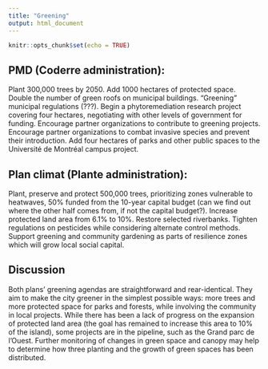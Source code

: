 ```yaml
---
title: "Greening"
output: html_document
---
```


```r
knitr::opts_chunk$set(echo = TRUE)
```

## PMD (Coderre administration): 

Plant 300,000 trees by 2050. Add 1000 hectares of protected space. Double the number of green roofs on municipal buildings. “Greening” municipal regulations (???). Begin a phytoremediation research project covering four hectares, negotiating with other levels of government for funding. Encourage partner organizations to contribute to greening projects. Encourage partner organizations to combat invasive species and prevent their introduction.  Add four hectares of parks and other public spaces to the Université de Montréal campus project.

## Plan climat (Plante administration): 

Plant, preserve and protect 500,000 trees, prioritizing zones vulnerable to heatwaves, 50% funded from the 10-year capital budget (can we find out where the other half comes from, if not the capital budget?). Increase protected land area from 6.1% to 10%. Restore selected riverbanks. Tighten regulations on pesticides while considering alternate control methods. Support greening and community gardening as parts of resilience zones which will grow local social capital. 

## Discussion

Both plans’ greening agendas are straightforward and rear-identical. They aim to make the city greener in the simplest possible ways: more trees and more protected space for parks and forests, while involving the community in local projects. While there has been a lack of progress on the expansion of protected land area (the goal has remained to increase this area to 10% of the island), some projects are in the pipeline, such as the Grand parc de l’Ouest. Further monitoring of changes in green space and canopy may help to determine how three planting and the growth of green spaces has been distributed.
